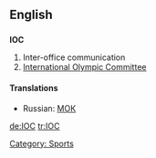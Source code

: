 ==English==
==={{initialism}}===
'''IOC'''

#Inter-office communication
# [[International Olympic Committee]]

==== Translations ====
{{trans-top|International Olympic Committee}}
{{trans-mid}}
* Russian: [[МОК]]
{{trans-bottom}}

[[Category: Sports]]

[[de:IOC]]
[[tr:IOC]]